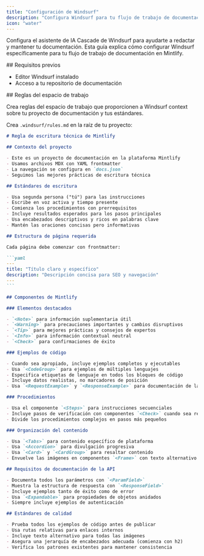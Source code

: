 ```yaml
---
title: "Configuración de Windsurf"
description: "Configura Windsurf para tu flujo de trabajo de documentación"
icon: "water"
---
```


Configura el asistente de IA Cascade de Windsurf para ayudarte a redactar y mantener tu documentación. Esta guía explica cómo configurar Windsurf específicamente para tu flujo de trabajo de documentación en Mintlify.

<div id="prerequisites">
  ## Requisitos previos
</div>

- Editor Windsurf instalado
- Acceso a tu repositorio de documentación

<div id="workspace-rules">
  ## Reglas del espacio de trabajo
</div>

Crea reglas del espacio de trabajo que proporcionen a Windsurf context sobre tu proyecto de documentación y tus estándares.

Crea `.windsurf/rules.md` en la raíz de tu proyecto:

````markdown
# Regla de escritura técnica de Mintlify

## Contexto del proyecto

- Este es un proyecto de documentación en la plataforma Mintlify
- Usamos archivos MDX con YAML frontmatter  
- La navegación se configura en `docs.json`
- Seguimos las mejores prácticas de escritura técnica

## Estándares de escritura

- Usa segunda persona ("tú") para las instrucciones
- Escribe en voz activa y tiempo presente
- Comienza los procedimientos con prerrequisitos
- Incluye resultados esperados para los pasos principales
- Usa encabezados descriptivos y ricos en palabras clave
- Mantén las oraciones concisas pero informativas

## Estructura de página requerida

Cada página debe comenzar con frontmatter:

```yaml
---
title: "Título claro y específico"
description: "Descripción concisa para SEO y navegación"
---
```

## Componentes de Mintlify

### Elementos destacados

- `<Note>` para información suplementaria útil
- `<Warning>` para precauciones importantes y cambios disruptivos
- `<Tip>` para mejores prácticas y consejos de expertos  
- `<Info>` para información contextual neutral
- `<Check>` para confirmaciones de éxito

### Ejemplos de código

- Cuando sea apropiado, incluye ejemplos completos y ejecutables
- Usa `<CodeGroup>` para ejemplos de múltiples lenguajes
- Especifica etiquetas de lenguaje en todos los bloques de código
- Incluye datos realistas, no marcadores de posición
- Usa `<RequestExample>` y `<ResponseExample>` para documentación de la API

### Procedimientos

- Usa el componente `<Steps>` para instrucciones secuenciales
- Incluye pasos de verificación con componentes `<Check>` cuando sea relevante
- Divide los procedimientos complejos en pasos más pequeños

### Organización del contenido

- Usa `<Tabs>` para contenido específico de plataforma
- Usa `<Accordion>` para divulgación progresiva
- Usa `<Card>` y `<CardGroup>` para resaltar contenido
- Envuelve las imágenes en componentes `<Frame>` con texto alternativo descriptivo

## Requisitos de documentación de la API

- Documenta todos los parámetros con `<ParamField>` 
- Muestra la estructura de respuesta con `<ResponseField>`
- Incluye ejemplos tanto de éxito como de error
- Usa `<Expandable>` para propiedades de objetos anidados
- Siempre incluye ejemplos de autenticación

## Estándares de calidad

- Prueba todos los ejemplos de código antes de publicar
- Usa rutas relativas para enlaces internos
- Incluye texto alternativo para todas las imágenes
- Asegura una jerarquía de encabezados adecuada (comienza con h2)
- Verifica los patrones existentes para mantener consistencia
````
